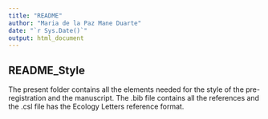 ```yaml
---
title: "README"
author: "Maria de la Paz Mane Duarte"
date: "`r Sys.Date()`"
output: html_document
---
```


## README_Style

The present folder contains all the elements needed for the style of the pre-registration and the manuscript. The .bib file contains all the references and the .csl file has the Ecology Letters reference format.
